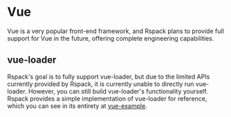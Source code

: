 # Vue

Vue is a very popular front-end framework, and Rspack plans to provide full support for Vue in the future, offering complete engineering capabilities.

## vue-loader

Rspack's goal is to fully support vue-loader, but due to the limited APIs currently provided by Rspack, it is currently unable to directly run vue-loader. However, you can still build vue-loader's functionality yourself. Rspack provides a simple implementation of vue-loader for reference, which you can see in its entirety at [vue-example](https://github.com/modern-js-dev/rspack/tree/main/examples/vue).
